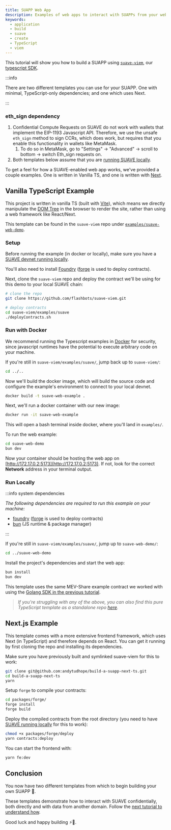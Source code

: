 ```yaml
---
title: SUAPP Web App
description: Examples of web apps to interact with SUAPPs from your web browser.
keywords:
  - application
  - build
  - suave
  - create
  - TypeScript
  - viem
---
```


This tutorial will show you how to build a SUAPP using [`suave-viem`](https://www.npmjs.com/package/@flashbots/suave-viem), our [typescript SDK](/resources/typescript-sdk).

:::info

There are two different templates you can use for your SUAPP. One with minimal, TypeScript-only dependencies; and one which uses Next.

:::

### eth_sign dependency

1. Confidential Compute Requests on SUAVE do not work with wallets that implement the EIP-1193 Javascript API. Therefore, we use the unsafe `eth_sign` method to sign CCRs, which does work, but requires that you enable this functionality in wallets like MetaMask.
    1. To do so in MetaMask, go to "Settings" -> "Advanced" -> scroll to bottom -> switch Eth_sign requests on.
2. Both templates below assume that you are [running SUAVE locally](/tutorials/run-suave).

To get a feel for how a SUAVE-enabled web app works, we've provided a couple examples. One is written in Vanilla TS, and one is written with [Next](https://nextjs.org/docs).

## Vanilla TypeScript Example

This project is written in vanilla TS (built with [Vite](https://v3.vitejs.dev/guide/)), which means we directly manipulate the [DOM Tree](https://developer.mozilla.org/en-US/docs/Web/API/Document) in the browser to render the site, rather than using a web framework like React/Next.

This template can be found in the `suave-viem` repo under [`examples/suave-web-demo`](https://github.com/flashbots/suave-viem/tree/main/examples/suave-web-demo).

### Setup

Before running the example (in docker or locally), make sure you have a [SUAVE devnet running locally](/tutorials/run-suave).

You'll also need to install [Foundry](https://book.getfoundry.sh/getting-started/installation) ([forge](https://github.com/foundry-rs/foundry/tree/master/crates/forge) is used to deploy contracts).

Next, clone the `suave-viem` repo and deploy the contract we'll be using for this demo to your local SUAVE chain:

```bash
# clone the repo
git clone https://github.com/flashbots/suave-viem.git

# deploy contracts
cd suave-viem/examples/suave
./deployContracts.sh
```

### Run with Docker

We recommend running the Typescript examples in [Docker](https://docs.docker.com/get-docker/) for security, since javascript runtimes have the potential to execute arbitrary code on your machine.

If you're still in `suave-viem/examples/suave/`, jump back up to `suave-viem/`:

```bash
cd ../..
```

Now we'll build the docker image, which will build the source code and configure the example's environment to connect to your local devnet.

```bash
docker build -t suave-web-example .
```

Next, we'll run a docker container with our new image:

```bash
docker run -it suave-web-example
```

This will open a bash terminal inside docker, where you'll land in `examples/`.

To run the web example:

```bash
cd suave-web-demo
bun dev
```

Now your container should be hosting the web app on [http://172.17.0.2:5173](http://172.17.0.2:5173). If not, look for the correct **Network** address in your terminal output.

### Run Locally

:::info system dependencies

*The following dependencies are required to run this example on your machine:*

- [foundry](https://book.getfoundry.sh/getting-started/installation) ([forge](https://github.com/foundry-rs/foundry/tree/master/crates/forge) is used to deploy contracts)
- [bun](https://bun.sh/) (JS runtime & package manager)

:::

If you're still in `suave-viem/examples/suave/`, jump up to `suave-web-demo/`:

```bash
cd ../suave-web-demo
```

Install the project's dependencies and start the web app:

```bash
bun install
bun dev
```

This template uses the same MEV-Share example contract we worked with using the [Golang SDK in the previous tutorial](/tutorials/send-transactions).

> _If you're struggling with any of the above, you can also find this pure TypeScript template as a standalone repo [here](https://github.com/andytudhope/build-a-suapp-ts)._


## Next.js Example

This template comes with a more extensive frontend framework, which uses Next (in TypeScript) and therefore depends on React. You can get it running by first cloning the repo and installing its dependencies.

Make sure you have previously built and symlinked suave-viem for this to work:

```bash
git clone git@github.com:andytudhope/build-a-suapp-next-ts.git
cd build-a-suapp-next-ts
yarn
```

Setup `forge` to compile your contracts:

```bash
cd packages/forge/
forge install
forge build
```

Deploy the compiled contracts from the root directory (you need to have [SUAVE running locally](/tutorials/run-suave) for this to work):

```bash
chmod +x packages/forge/deploy
yarn contracts:deploy
```

You can start the frontend with:

```bash
yarn fe:dev
```

## Conclusion

You now have two different templates from which to begin building your own SUAPP 💃.

These templates demonstrate how to interact with SUAVE confidentially, both directly and with data from another domain. Follow the [next tutorial to understand how](/tutorials/confidential-compute-requests).

Good luck and happy building ⚡🤖.